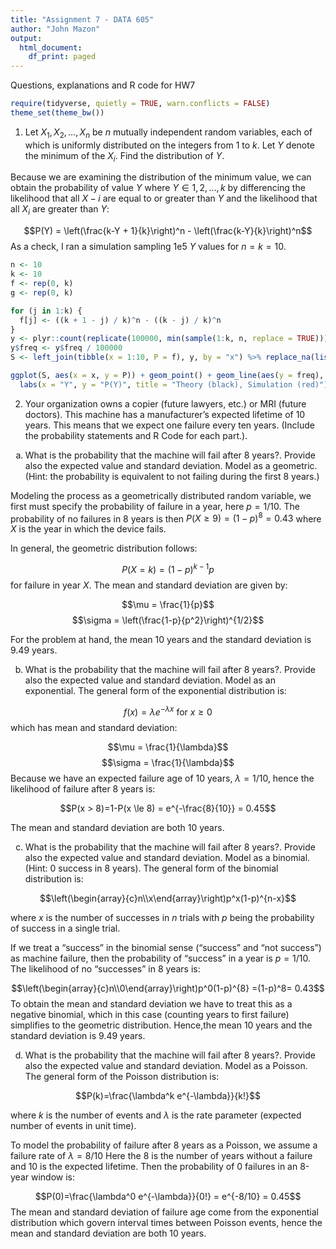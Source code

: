 ---
title: "Assignment 7 - DATA 605"
author: "John Mazon"
output:
  html_document:
    df_print: paged
---

Questions, explanations and R code for HW7

```{r}
require(tidyverse, quietly = TRUE, warn.conflicts = FALSE)
theme_set(theme_bw())
```

1. Let $X_1, X_2, \hdots, X_n$ be $n$ mutually independent random variables, each of which is uniformly distributed on the integers from 1 to $k$. Let $Y$ denote the minimum of the $X_i$. Find the distribution of $Y$.

Because we are examining the distribution of the minimum value, we can obtain the probability of value $Y$ where $Y \in 1, 2, \hdots, k$ by differencing the likelihood that all $X-i$ are equal to or greater than $Y$ and the likelihood that all $X_i$ are greater than $Y$:

$$P(Y) = \left(\frac{k-Y + 1}{k}\right)^n - \left(\frac{k-Y}{k}\right)^n$$
As a check, I ran a simulation sampling 1e5 $Y$ values for $n = k = 10$.
```{r}
n <- 10
k <- 10
f <- rep(0, k)
g <- rep(0, k)

for (j in 1:k) {
  f[j] <- ((k + 1 - j) / k)^n - ((k - j) / k)^n
}
y <- plyr::count(replicate(100000, min(sample(1:k, n, replace = TRUE))))
y$freq <- y$freq / 100000
S <- left_join(tibble(x = 1:10, P = f), y, by = "x") %>% replace_na(list(x = 0, P = 0, freq = 0))

ggplot(S, aes(x = x, y = P)) + geom_point() + geom_line(aes(y = freq), color = "red") +
  labs(x = "Y", y = "P(Y)", title = "Theory (black), Simulation (red)")
```


2. Your organization owns a copier (future lawyers, etc.) or MRI (future doctors). This machine has a manufacturer’s expected lifetime of 10 years. This means that we expect one failure every ten years. (Include the probability statements and R Code for each part.).

a. What is the probability that the machine will fail after 8 years?. Provide also the expected value and standard deviation. Model as a geometric. (Hint: the probability is equivalent to not failing during the first 8 years.)

Modeling the process as a geometrically distributed random variable, we first must specify the probability of failure in a year, here $p = 1/10$.  The probability of no failures in 8 years is then $P(X\ge 9)=(1-p)^8 = 0.43$ where $X$ is the year in which the device fails.

In general, the geometric distribution follows:

$$P(X=k)=(1-p)^{k-1}p$$
for failure in year $X$.  The mean and standard deviation are given by:

$$\mu = \frac{1}{p}$$
$$\sigma = \left(\frac{1-p}{p^2}\right)^{1/2}$$

For the problem at hand, the mean 10 years and the standard deviation is 9.49 years.


b. What is the probability that the machine will fail after 8 years?. Provide also the expected value and standard deviation. Model as an exponential.  The general form of the exponential distribution is:

$$f(x) = \lambda e^{-\lambda x}\text{ for }x \ge 0$$
which has mean and standard deviation:

$$\mu = \frac{1}{\lambda}$$
$$\sigma = \frac{1}{\lambda}$$
Because we have an expected failure age of 10 years, $\lambda = 1/10$, hence the likelihood of failure after 8 years is:

$$P(x > 8)=1-P(x \le 8) = e^{-\frac{8}{10}} = 0.45$$

The mean and standard deviation are both 10 years.

c. What is the probability that the machine will fail after 8 years?. Provide also the expected value and standard deviation. Model as a binomial. (Hint: 0 success in 8 years).  The general form of the binomial distribution is:

$$\left(\begin{array}{c}n\\x\end{array}\right)p^x(1-p)^{n-x}$$

where $x$ is the number of successes in $n$ trials with $p$ being the probability of success in a single trial.

If we treat a "success" in the binomial sense ("success" and "not success") as machine failure, then the probability of "success" in a year is $p = 1/10$.  The likelihood of no "successes" in 8 years is:

$$\left(\begin{array}{c}n\\0\end{array}\right)p^0(1-p)^{8} =(1-p)^8= 0.43$$
To obtain the mean and standard deviation we have to treat this as a negative binomial, which in this case (counting years to first failure) simplifies to the geometric distribution.  Hence,the mean 10 years and the standard deviation is 9.49 years.


d. What is the probability that the machine will fail after 8 years?. Provide also the expected value and standard deviation. Model as a Poisson.  The general form of the Poisson distribution is:

$$P(k)=\frac{\lambda^k e^{-\lambda}}{k!}$$

where $k$ is the number of events and $\lambda$ is the rate parameter (expected number of events in unit time).

To model the probability of failure after 8 years  as a Poisson, we assume a failure rate of $\lambda = 8/10$  Here the 8 is the number of years without a failure and 10 is the expected lifetime.  Then the probability of 0 failures in an 8-year window is:

$$P(0)=\frac{\lambda^0 e^{-\lambda}}{0!} = e^{-8/10} = 0.45$$
The mean and standard deviation of failure age come from the exponential distribution which govern interval times between Poisson events, hence the mean and standard deviation are both 10 years.


